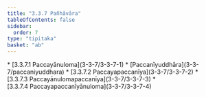 ```yaml
---
title: "3.3.7 Pañhāvāra"
tableOfContents: false
sidebar:
  order: 7
type: "tipitaka"
basket: "ab"
---
```



<DynamicBreadcrumb />



<TableOfContents>
* [3.3.7.1 Paccayānuloma](3-3-7/3-3-7-1)
* [Paccanīyuddhāra](3-3-7/paccaniyuddhara)
* [3.3.7.2 Paccayapaccanīya](3-3-7/3-3-7-2)
* [3.3.7.3 Paccayānulomapaccanīya](3-3-7/3-3-7-3)
* [3.3.7.4 Paccayapaccanīyānuloma](3-3-7/3-3-7-4)
</TableOfContents>